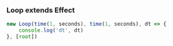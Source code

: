 ### Loop extends Effect

```ts
new Loop(time(1, seconds), time(1, seconds), dt => {
    console.log('dt', dt)
}, [root])
```
